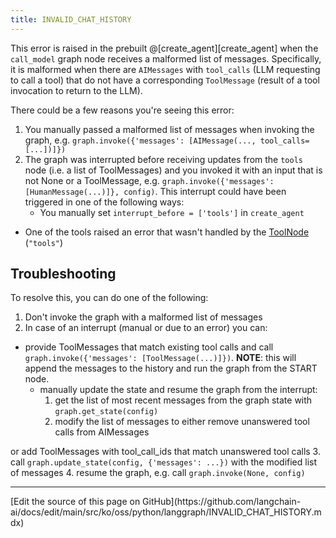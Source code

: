 ```yaml
---
title: INVALID_CHAT_HISTORY
---
```



<AlphaCallout />

This error is raised in the prebuilt @[create_agent][create_agent] when the `call_model` graph node receives a malformed list of messages. Specifically, it is malformed when there are `AIMessages` with `tool_calls` (LLM requesting to call a tool) that do not have a corresponding `ToolMessage` (result of a tool invocation to return to the LLM).




There could be a few reasons you're seeing this error:

1. You manually passed a malformed list of messages when invoking the graph, e.g. `graph.invoke({'messages': [AIMessage(..., tool_calls=[...])]})`
2. The graph was interrupted before receiving updates from the `tools` node (i.e. a list of ToolMessages)
  and you invoked it with an input that is not None or a ToolMessage,
  e.g. `graph.invoke({'messages': [HumanMessage(...)]}, config)`.
  This interrupt could have been triggered in one of the following ways:
    * You manually set `interrupt_before = ['tools']` in `create_agent`
  * One of the tools raised an error that wasn't handled by the [ToolNode](https://langchain-ai.github.io/langgraph/reference/agents/#langgraph.prebuilt.tool_node.ToolNode) (`"tools"`)




## Troubleshooting

To resolve this, you can do one of the following:

1. Don't invoke the graph with a malformed list of messages
2. In case of an interrupt (manual or due to an error) you can:

* provide ToolMessages that match existing tool calls and call `graph.invoke({'messages': [ToolMessage(...)]})`.
  **NOTE**: this will append the messages to the history and run the graph from the START node.
  * manually update the state and resume the graph from the interrupt:
    1. get the list of most recent messages from the graph state with `graph.get_state(config)`
    2. modify the list of messages to either remove unanswered tool calls from AIMessages

or add ToolMessages with tool_call_ids that match unanswered tool calls 3. call `graph.update_state(config, {'messages': ...})` with the modified list of messages 4. resume the graph, e.g. call `graph.invoke(None, config)`

---

<Callout icon="pen-to-square" iconType="regular">
  [Edit the source of this page on GitHub](https://github.com/langchain-ai/docs/edit/main/src/ko/oss/python/langgraph/INVALID_CHAT_HISTORY.mdx)
</Callout>
